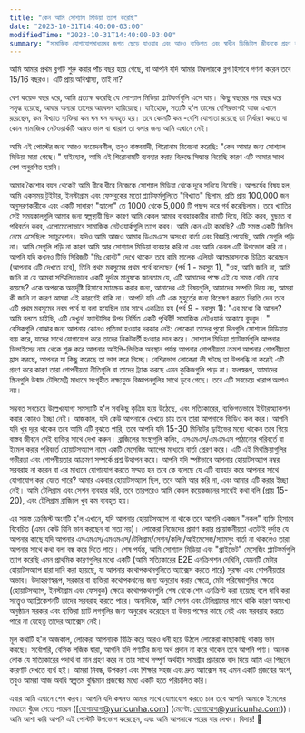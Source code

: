 ```yaml
---
title: "কেন আমি সোশ্যাল মিডিয়া ত্যাগ করেছি"
date: "2023-10-31T14:40:00-03:00"
modifiedTime: "2023-10-31T14:40:00-03:00"
summary: "সামাজিক যোগাযোগমাধ্যমের জগত ছেড়ে যাওয়ার এবং আরও ব্যক্তিগত এবং স্বাধীন ডিজিটাল জীবনকে গ্রহণ করার আমার সিদ্ধান্তের পিছনে কারণগুলি অন্বেষণ করা।"
---
```


আমি আমার প্রথম ব্লগটি শুরু করার পাঁচ বছর হয়ে গেছে, বা আপনি যদি আমার টাম্বলারকে ব্লগ হিসাবে গণনা করেন তবে 15/16 বছরও। এটি প্রায় অবিশ্বাস্য, তাই না?

বেশ কয়েক বছর ধরে, আমি প্রত্যক্ষ করেছি যে সোশ্যাল মিডিয়া প্ল্যাটফর্মগুলি এসে যায়। কিছু বছরের পর বছর ধরে সমৃদ্ধ হয়েছে, আবার অন্যরা তাদের আবেদন হারিয়েছে। যাইহোক, সত্যটি হ'ল তাদের বেশিরভাগই আজ এখানে রয়েছেন, কম বিখ্যাত ব্যক্তিরা কম ঘন ঘন ব্যবহৃত হয়। তবে কোনটি কম -বেশি যোগ্যতা রয়েছে তা নির্ধারণ করতে বা কোন সামাজিক নেটওয়ার্কটি আরও ভাল বা খারাপ তা বলার জন্য আমি এখানে নেই।

আমি এই পোস্টের জন্য আরও সংবেদনশীল, তবুও বাস্তববাদী, শিরোনাম বিবেচনা করেছি: "কেন আমার জন্য সোশ্যাল মিডিয়া মারা গেছে।" যাইহোক, আমি এই শিরোনামটি ব্যবহার করার বিরুদ্ধে সিদ্ধান্ত নিয়েছি কারণ এটি আমার সাথে বেশ অনুরণিত হয়নি।

আমার কৈশোর বয়স থেকেই আমি ধীরে ধীরে নিজেকে সোশ্যাল মিডিয়া থেকে দূরে সরিয়ে নিয়েছি। আশ্চর্যের বিষয় হল, আমি একসময় টুইটার, ইনস্টাগ্রাম এবং ফেসবুকের মতো প্ল্যাটফর্মগুলিতে "বিখ্যাত" ছিলাম, প্রতি প্রায় 100,000 জন অনুসরণকারীকে এবং একটি সাধারণ "হ্যালো" তে 1000 থেকে 5,000 টি পছন্দ করে গর্ব করেছিলাম। তবে খ্যাতির সেই সময়কালগুলি আমার জন্য স্বল্পস্থায়ী ছিল কারণ আমি কেবল আমার ব্যবহারকারীর নামটি দিয়ে, বিক্রি করব, মুছতে বা পরিবর্তন করব, এলোমেলোভাবে সামাজিক নেটওয়ার্কগুলি ত্যাগ করব। আমি কেন এটা করেছি? এটি সমস্ত একটি জিনিস নেমে এসেছিল: স্যাচুরেশন।
যদিও আমি আজও আমার ডিএমএসে অসংখ্য বার্তা এবং বিজ্ঞপ্তি পেয়েছি, আমি সেগুলি পড়ি না। আমি সেগুলি পড়ি না কারণ আমি আর সোশ্যাল মিডিয়া ব্যবহার করি না এবং আমি কেবল এটি উপভোগ করি না। আপনি যদি কখনও টিভি সিরিজটি "মিঃ রোবট" দেখে থাকেন তবে রামি মালেক এলিয়ট অ্যাল্ডারসনকে চিত্রিত করেছেন (আপনার এটি দেখতে হবে), তিনি প্রথম মরসুমের প্রথম পর্বে বলেছেন (পর্ব 1 - মরসুম 1), "ওহ, আমি জানি না, আমি জানি না যে আমরা সম্মিলিতভাবে একটি দুর্দান্ত মানুষকে জানতাম যে, এটি আমাদের পক্ষে এই যে সমস্ত বেনি হেরে রয়েছে? একে অপরকে অন্তর্দৃষ্টি হিসাবে ম্যাস্ক্রেড করার জন্য, আমাদের এই বিষয়গুলি, আমাদের সম্পত্তি দিয়ে নয়, আমরা কী জানি না কারণ আমরা এই কারণেই থাকি না। আপনি যদি এটি এক মুহুর্তের জন্য বিশ্লেষণ করতে বিরতি দেন তবে এটি প্রথম মরসুমের নবম পর্বে যা বলা হয়েছিল তার সাথে একত্রিত হয় (পর্ব 9 - মরসুম 1): "এর মধ্যে কি আসল? আমি বলতে চাইছি, এটি দেখুন! ফ্যান্টাসির উপর নির্মিত একটি পৃথিবী! সামাজিক নেটওয়ার্ক আকারে বুদবুদ। " বেসিকগুলি বোঝার জন্য আপনার কোনও প্রতিভা হওয়ার দরকার নেই: লোকেরা তাদের পুরো দিনগুলি সোশ্যাল মিডিয়ায় ব্যয় করে, যাদের সাথে যোগাযোগ করে তাদের নিকটবর্তী হওয়ার ভান করে।
সোশ্যাল মিডিয়া প্ল্যাটফর্মগুলি আপনার ডিভাইসের নাম থেকে শুরু করে আপনার আইপি-ভিত্তিক অবস্থান পর্যন্ত আপনার গোপনীয়তা ক্রমশ আপনার গোপনীয়তা হ্রাস করছে, আপনার যা কিছু করেছে তা ভাগ করে নিচ্ছে। বেশিরভাগ লোকেরা কী ঘটছে তা উপলব্ধি না করেই এটি গ্রহণ করে কারণ তারা গোপনীয়তা নীতিগুলি বা তাদের ট্র্যাক করছে এমন কুকিজগুলি পড়ে না। ফলস্বরূপ, আমাদের স্ক্রিনগুলি উন্মাদ টেলিমেট্রি মাধ্যমে সংগৃহীত লক্ষ্যযুক্ত বিজ্ঞাপনগুলির সাথে ডুবে গেছে। তবে এটি সবচেয়ে খারাপ অংশও নয়।

সম্ভবত সবচেয়ে উল্লেখযোগ্য সমস্যাটি হ'ল সবকিছু কৃত্রিম হয়ে উঠেছে, এবং সত্যিকারের, ব্যক্তিগতভাবে ইন্টারঅ্যাকশন করার কোনও ইচ্ছা নেই। আজকাল, যদি কেউ আপনাকে দেখতে চায় তবে তারা আপনাকে ভিডিও কল করে। আপনি যদি খুব দূরে থাকেন তবে আমি এটি বুঝতে পারি, তবে আপনি যদি 15-30 মিনিটের ড্রাইভের মধ্যে থাকেন তবে গিয়ে বাস্তব জীবনে সেই ব্যক্তির সাথে দেখা করুন। ব্রাজিলের সংস্থাগুলি কলিং, এসএমএস/এমএমএস পাঠানোর পরিবর্তে বা ইমেল করার পরিবর্তে হোয়াটসঅ্যাপ নামে একটি মেসেজিং অ্যাপের মাধ্যমে বার্তা প্রেরণ করে। এটি এই মিথস্ক্রিয়াগুলির গভীরতা এবং গোপনীয়তার আক্রমণ সম্পর্কে প্রশ্ন উত্থাপন করে। আপনি যদি স্পষ্টভাবে আপনার হোয়াটসঅ্যাপ নম্বর সরবরাহ না করেন বা এর মাধ্যমে যোগাযোগ করতে সম্মত হন তবে কে বলেছে যে এটি ব্যবহার করে আপনার সাথে যোগাযোগ করা যেতে পারে? আমার একবার হোয়াটসঅ্যাপ ছিল, তবে আমি আর করি না, এবং আমার এটি করার ইচ্ছা নেই। আমি টেলিগ্রাম এবং সেশন ব্যবহার করি, তবে তারপরেও আমি কেবল কয়েকজনের সাথেই কথা বলি (প্রায় 15-20), এবং টেলিগ্রাম ব্রাজিলে খুব কম ব্যবহৃত হয়।

এর সমস্ত ক্রেজিস্ট অংশটি হ'ল এখানে, যদি আপনার হোয়াটসঅ্যাপ না থাকে তবে আপনি একজন "নকল" ব্যক্তি হিসাবে বিবেচিত (এমন কেউ যিনি ভান করছেন বা সত্য নয়)। লোকেরা নিজেদের প্রমাণ করার প্রয়োজনীয়তা এতটাই দুর্দান্ত যে আপনার কাছে যদি আপনার এসএমএস/এমএমএস/টেলিগ্রাম/সেশন/কলিং/আইমেসেজ/স্যামসুং বার্তা না থাকলেও তারা আপনার সাথে কথা বলা বন্ধ করে দিতে পারে।
শেষ পর্যন্ত, আমি সোশ্যাল মিডিয়া এবং "প্রাইভেট" মেসেজিং প্ল্যাটফর্মগুলি ত্যাগ করেছি এমন প্রাথমিক কারণগুলির মধ্যে একটি (আমি সত্যিকারের E2E এনক্রিপশন দেখিনি, যেমনটি মেটার হোয়াটসঅ্যাপ দ্বারা দাবি করা হয়েছে, যা আপনার কথোপকথনগুলিতে অ্যাক্সেস করতে পারে) সুরক্ষা এবং গোপনীয়তার অভাব। উদাহরণস্বরূপ, সরকার বা ব্যক্তিরা কথোপকথনের জন্য অনুরোধ করার ক্ষেত্রে, মেটা পরিষেবাগুলির ক্ষেত্রে (হোয়াটসঅ্যাপ, ইনস্টাগ্রাম এবং ফেসবুক) ক্ষেত্রে কথোপকথনগুলি শেষ থেকে শেষ এনক্রিপ্ট করা হয়েছে বলে দাবি করা সত্ত্বেও অ্যাপ্লিকেশনটি তাদের সরবরাহ করতে পারে। অন্যদিকে, আমি সেশন এবং টেলিগ্রামের সাথে থাকি কারণ অসংখ্য অনুষ্ঠানে সরকার এবং ব্যক্তিরা চ্যাট লগগুলির জন্য অনুরোধ করেছেন যা উভয় পক্ষের কাছে নেই এবং সরবরাহ করতে পারে না যেহেতু তাদের অ্যাক্সেস নেই।

মূল কথাটি হ'ল আজকাল, লোকেরা আপনাকে বিক্রি করে আরও ধনী হয়ে উঠলে লোকেরা কাছাকাছি থাকার ভান করছে। সর্বোপরি, বেসিক লজিক দ্বারা, আপনি যদি পণ্যটির জন্য অর্থ প্রদান না করে থাকেন তবে আপনি পণ্য। অনেক লোক যে সত্যিকারের পদার্থ বা মান গ্রহণ করে না তার সাথে সম্পূর্ণ অর্থহীন সামগ্রীর প্রচারকে বাদ দিয়ে আমি এর পিছনে কারণটি দেখতে ব্যর্থ হই। আমরা নিবন্ধ, উপকরণ এবং শিক্ষার সহজ এবং দ্রুত অ্যাক্সেস সহ এমন একটি প্রজন্মের অংশ, তবুও আমরা আজ অবধি স্বল্পতম বুদ্ধিমান প্রজন্মের মধ্যে একটি হতে পরিচালিত করি।

এবার আমি এখানে শেষ করব। আপনি যদি কখনও আমার সাথে যোগাযোগ করতে চান তবে আপনি আমাকে ইমেলের মাধ্যমে খুঁজে পেতে পারেন ([যোগাযোগ@yuricunha.com] (মেল্টো: যোগাযোগ@yuricunha.com))। আমি আশা করি আপনি এই পোস্টটি উপভোগ করেছেন, এবং আমি আপনাকে পরের বার দেখব। বিদায়! 👋